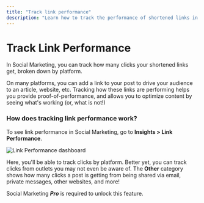 ```yaml
---
title: "Track link performance"
description: "Learn how to track the performance of shortened links in Social Marketing"
---
```

# Track Link Performance 

In Social Marketing, you can track how many clicks your shortened links get, broken down by platform.

On many platforms, you can add a link to your post to drive your audience to an article, website, etc. Tracking how these links are performing helps you provide proof-of-performance, and allows you to optimize content by seeing what's working (or, what is not!)

### How does tracking link performance work?

To see link performance in Social Marketing, go to **Insights > Link Performance**.

![Link Performance dashboard](./img/link-performance.png)

Here, you'll be able to track clicks by platform. Better yet, you can track clicks from outlets you may not even be aware of. The **Other** category shows how many clicks a post is getting from being shared via email, private messages, other websites, and more!

Social Marketing **_Pro_** is required to unlock this feature.